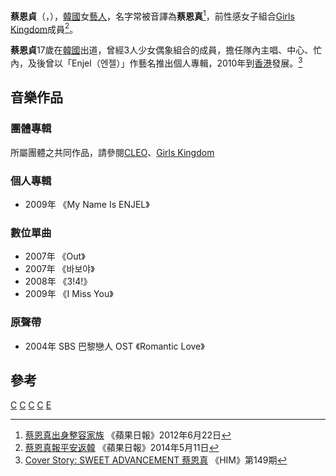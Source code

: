 {{藝人
|姓名 = 蔡恩貞
|類型 = 模特兒
|圖片 =
|圖片尺寸 = 
|圖片簡介 = 
|本名 = 李恩貞（{{kor|k=이은정|rm=Lee Eun-jeong}}）
|外文名 = 채은정
|羅馬拼音 = Chae Eun-jeong
|英文名 = Enjel
|暱稱 = EJ
|國籍 = {{KOR}}
|民族 = 
|籍貫 = 
|出生日期 = {{birth date and age|1982|3|25}}
|出生地點 = {{KOR}}[[首爾特別市|首爾特別市]][[江南區_(首爾特別市)|江南區]]
|職業 = [[模特|模特]]
|語言 = [[韓語|韓語]]、[[英語|英語]]、[[中文|中文]]
|教育程度 = 嶺南外國語大學 觀光服務學科 專門學士
|母校 = 
|宗教信仰 = 無→[[新教|新教]]
|配偶 = 
|音樂類型 = [[韓國流行音樂|韓國流行音樂]] 
|演奏樂器 = 
|出道地點 = {{KOR}}
|出道日期 = 1999年
|出道作 = {{link-en|CLEO|Cleo (band)}}：《CLEO》
|代表作 = 《Good Time》<br>《Ready For Love》<br>《모순》<br>《Always In My Heart》
|活躍年代 = 1999年至2009年<br>2011年至今
|唱片公司 = 
|經紀公司 = Wells Entertainment（2011年至今）
|網站 = 
|相關團體 = {{link-en|CLEO|Cleo (band)}}<br>[[Girls_Kingdom|Girls Kingdom]]
|IMDb = 
|獎項 = 
}}

'''蔡恩貞'''（{{Kor|k='''채은정'''|rm='''Chae Eun-jeong'''}}，{{bd|1982年|3月8日}}），[[韓國|韓國]]女[[藝人|藝人]]，名字常被音譯為'''蔡恩真'''<ref>[http://hk.apple.nextmedia.com/entertainment/art/20120622/16448650 蔡恩真出身整容家族] {{Wayback|url=http://hk.apple.nextmedia.com/entertainment/art/20120622/16448650 |date=20150115090502 }}《蘋果日報》2012年6月22日</ref>，前性感女子組合[[Girls_Kingdom|Girls Kingdom]]成員<ref>[http://hk.apple.nextmedia.com/entertainment/art/20140511/18715971 蔡恩真報平安返韓] {{Wayback|url=http://hk.apple.nextmedia.com/entertainment/art/20140511/18715971 |date=20140515145556 }}《蘋果日報》2014年5月11日</ref>。

'''蔡恩貞'''17歲在[[韓國|韓國]]出道，曾經3人少女偶象組合{{link-en|CLEO|Cleo (band)}}的成員，擔任隊內主唱、中心、忙內，及後曾以「Enjel（엔젤）」作藝名推出個人專輯，2010年到[[香港|香港]]發展。<ref>[http://www.him.com.hk/common_emag/view_content.php?issue_no=149&pub_id=15&top_id=135&art_id=162372 Cover Story: SWEET ADVANCEMENT 蔡恩真] {{Wayback|url=http://www.him.com.hk/common_emag/view_content.php?issue_no=149&pub_id=15&top_id=135&art_id=162372 |date=20150128045836 }}《HIM》第149期</ref>

==音樂作品==
=== 團體專輯 ===
所屬團體之共同作品，請參閱[[CLEO|CLEO]]、[[Girls_Kingdom|Girls Kingdom]]

===個人專輯===
*2009年 《My Name Is ENJEL》

===數位單曲===
*2007年 《Out》
*2007年 《바보야》
*2008年 《3!4!》
*2009年 《I Miss You》

===原聲帶===
*2004年 SBS  巴黎戀人 OST 《Romantic Love》

==參考==
{{reflist}}

[[Category:韓國女歌手|C]]
[[Category:韓國女性模特兒|C]]
[[Category:韓國裔香港人|C]]
[[Category:首爾特別市出身人物|C]]
[[Category:蔡姓|E]]